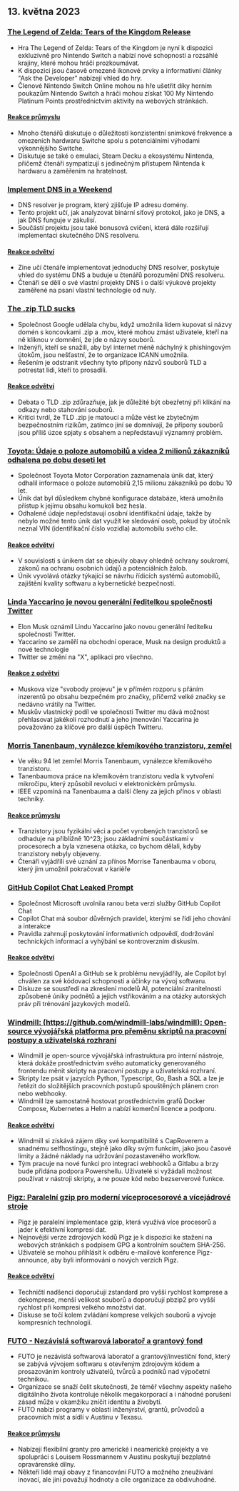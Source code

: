 

<CallToAction />

<Steps>

## 13. května 2023

### [The Legend of Zelda: Tears of the Kingdom Release](https://www.zelda.com/tears-of-the-kingdom/)

- Hra The Legend of Zelda: Tears of the Kingdom je nyní k dispozici exkluzivně pro Nintendo Switch a nabízí nové schopnosti a rozsáhlé krajiny, které mohou hráči prozkoumávat.
- K dispozici jsou časově omezené ikonové prvky a informativní články "Ask the Developer" nabízejí vhled do hry.
- Členové Nintendo Switch Online mohou na hře ušetřit díky herním poukazům Nintendo Switch a hráči mohou získat 100 My Nintendo Platinum Points prostřednictvím aktivity na webových stránkách.

#### [Reakce průmyslu](http://news.ycombinator.com/item?id=35912318)

- Mnoho čtenářů diskutuje o důležitosti konzistentní snímkové frekvence a omezeních hardwaru Switche spolu s potenciálními výhodami výkonnějšího Switche.
- Diskutuje se také o emulaci, Steam Decku a ekosystému Nintenda, přičemž čtenáři sympatizují s jedinečným přístupem Nintenda k hardwaru a zaměřením na hratelnost.

### [Implement DNS in a Weekend](https://implement-dns.wizardzines.com/)

- DNS resolver je program, který zjišťuje IP adresu domény.
- Tento projekt učí, jak analyzovat binární síťový protokol, jako je DNS, a jak DNS funguje v zákulisí.
- Součástí projektu jsou také bonusová cvičení, která dále rozšiřují implementaci skutečného DNS resolveru.

#### [Reakce odvětví](http://news.ycombinator.com/item?id=35916064)

- Zine učí čtenáře implementovat jednoduchý DNS resolver, poskytuje vhled do systému DNS a buduje u čtenářů porozumění DNS resolveru.
- Čtenáři se dělí o své vlastní projekty DNS i o další výukové projekty zaměřené na psaní vlastní technologie od nuly.

### [The .zip TLD sucks](https://financialstatement.zip/)

- Společnost Google udělala chybu, když umožnila lidem kupovat si názvy domén s koncovkami .zip a .mov, které mohou zmást uživatele, kteří na ně kliknou v domnění, že jde o názvy souborů.
- Inženýři, kteří se snažili, aby byl internet méně náchylný k phishingovým útokům, jsou nešťastní, že to organizace ICANN umožnila.
- Řešením je odstranit všechny tyto přípony názvů souborů TLD a potrestat lidi, kteří to prosadili.

#### [Reakce odvětví](http://news.ycombinator.com/item?id=35920336)

- Debata o TLD .zip zdůrazňuje, jak je důležité být obezřetný při klikání na odkazy nebo stahování souborů.
- Kritici tvrdí, že TLD .zip je matoucí a může vést ke zbytečným bezpečnostním rizikům, zatímco jiní se domnívají, že přípony souborů jsou příliš úzce spjaty s obsahem a nepředstavují významný problém.

### [Toyota: Údaje o poloze automobilů a videa 2 milionů zákazníků odhalena po dobu deseti let](https://www.bleepingcomputer.com/news/security/toyota-car-location-data-of-2-million-customers-exposed-for-ten-years/)

- Společnost Toyota Motor Corporation zaznamenala únik dat, který odhalil informace o poloze automobilů 2,15 milionu zákazníků po dobu 10 let.
- Únik dat byl důsledkem chybné konfigurace databáze, která umožnila přístup k jejímu obsahu komukoli bez hesla.
- Odhalené údaje nepředstavují osobní identifikační údaje, takže by nebylo možné tento únik dat využít ke sledování osob, pokud by útočník neznal VIN (identifikační číslo vozidla) automobilu svého cíle.

#### [Reakce odvětví](http://news.ycombinator.com/item?id=35919133)

- V souvislosti s únikem dat se objevily obavy ohledně ochrany soukromí, zákonů na ochranu osobních údajů a potenciálních žalob.
- Únik vyvolává otázky týkající se návrhu řídicích systémů automobilů, zajištění kvality softwaru a kybernetické bezpečnosti.

### [Linda Yaccarino je novou generální ředitelkou společnosti Twitter](https://twitter.com/elonmusk/status/1657050349608501249)

- Elon Musk oznámil Lindu Yaccarino jako novou generální ředitelku společnosti Twitter.
- Yaccarino se zaměří na obchodní operace, Musk na design produktů a nové technologie
- Twitter se změní na "X", aplikaci pro všechno.

#### [Reakce z odvětví](http://news.ycombinator.com/item?id=35917912)

- Muskova vize "svobody projevu" je v přímém rozporu s přáním inzerentů po obsahu bezpečném pro značky, přičemž velké značky se nedávno vrátily na Twitter.
- Muskův vlastnický podíl ve společnosti Twitter mu dává možnost přehlasovat jakékoli rozhodnutí a jeho jmenování Yaccarina je považováno za klíčové pro další úspěch Twitteru.

### [Morris Tanenbaum, vynálezce křemíkového tranzistoru, zemřel](https://spectrum.ieee.org/in-memoriam-may-2023)

- Ve věku 94 let zemřel Morris Tanenbaum, vynálezce křemíkového tranzistoru.
- Tanenbaumova práce na křemíkovém tranzistoru vedla k vytvoření mikročipu, který způsobil revoluci v elektronickém průmyslu.
- IEEE vzpomíná na Tanenbauma a další členy za jejich přínos v oblasti techniky.

#### [Reakce průmyslu](http://news.ycombinator.com/item?id=35920261)

- Tranzistory jsou fyzikální věci a počet vyrobených tranzistorů se odhaduje na přibližně 10^23; jsou základními součástkami v procesorech a byla vznesena otázka, co bychom dělali, kdyby tranzistory nebyly objeveny.
- Čtenáři vyjádřili své uznání za přínos Morrise Tanenbauma v oboru, který jim umožnil pokračovat v kariéře

### [GitHub Copilot Chat Leaked Prompt](https://twitter.com/marvinvonhagen/status/1657060506371346432)

- Společnost Microsoft uvolnila ranou beta verzi služby GitHub Copilot Chat
- Copilot Chat má soubor důvěrných pravidel, kterými se řídí jeho chování a interakce
- Pravidla zahrnují poskytování informativních odpovědí, dodržování technických informací a vyhýbání se kontroverzním diskusím.

#### [Reakce odvětví](http://news.ycombinator.com/item?id=35921375)

- Společnosti OpenAI a GitHub se k problému nevyjádřily, ale Copilot byl chválen za své kódovací schopnosti a účinky na vývoj softwaru.
- Diskuze se soustředí na zkreslení modelů AI, potenciální zranitelnosti způsobené úniky podnětů a jejich vstřikováním a na otázky autorských práv při trénování jazykových modelů.

### [Windmill: (https://github.com/windmill-labs/windmill): Open-source vývojářská platforma pro přeměnu skriptů na pracovní postupy a uživatelská rozhraní](https://github.com/windmill-labs/windmill)

- Windmill je open-source vývojářská infrastruktura pro interní nástroje, která dokáže prostřednictvím svého automaticky generovaného frontendu měnit skripty na pracovní postupy a uživatelská rozhraní.
- Skripty lze psát v jazycích Python, Typescript, Go, Bash a SQL a lze je řetězit do složitějších pracovních postupů spouštěných plánem cron nebo webhooky.
- Windmill lze samostatně hostovat prostřednictvím grafů Docker Compose, Kubernetes a Helm a nabízí komerční licence a podporu.

#### [Reakce odvětví](http://news.ycombinator.com/item?id=35920082)

- Windmill si získává zájem díky své kompatibilitě s CapRoverem a snadnému selfhostingu, stejně jako díky svým funkcím, jako jsou časové limity a žádné náklady na udržování pozastaveného workflow.
- Tým pracuje na nové funkci pro integraci webhooků a Gitlabu a brzy bude přidána podpora Powershellu. Uživatelé si vyžádali možnost používat v nástroji skripty, a ne pouze kód nebo bezserverové funkce.

### [Pigz: Paralelní gzip pro moderní víceprocesorové a vícejádrové stroje](https://zlib.net/pigz/)

- Pigz je paralelní implementace gzip, která využívá více procesorů a jader k efektivní kompresi dat.
- Nejnovější verze zdrojových kódů Pigz je k dispozici ke stažení na webových stránkách s podpisem GPG a kontrolním součtem SHA-256.
- Uživatelé se mohou přihlásit k odběru e-mailové konference Pigz-announce, aby byli informováni o nových verzích Pigz.

#### [Reakce odvětví](http://news.ycombinator.com/item?id=35914447)

- Techničtí nadšenci doporučují zstandard pro vyšší rychlost komprese a dekomprese, menší velikost souborů a doporučují pbzip2 pro vyšší rychlost při kompresi velkého množství dat.
- Diskuse se točí kolem zvládání komprese velkých souborů a vývoje kompresních technologií.

### [FUTO - Nezávislá softwarová laboratoř a grantový fond](https://futo.org/)

- FUTO je nezávislá softwarová laboratoř a grantový/investiční fond, který se zabývá vývojem softwaru s otevřeným zdrojovým kódem a prosazováním kontroly uživatelů, tvůrců a podniků nad výpočetní technikou.
- Organizace se snaží čelit skutečnosti, že téměř všechny aspekty našeho digitálního života kontroluje několik megakorporací a i náhodné porušení zásad může v okamžiku zničit identitu a živobytí.
- FUTO nabízí programy v oblasti inženýrství, grantů, průvodců a pracovních míst a sídlí v Austinu v Texasu.

#### [Reakce průmyslu](http://news.ycombinator.com/item?id=35911406)

- Nabízejí flexibilní granty pro americké i neamerické projekty a ve spolupráci s Louisem Rossmannem v Austinu poskytují bezplatné opravárenské dílny.
- Někteří lidé mají obavy z financování FUTO a možného zneužívání inovací, ale jiní považují hodnoty a cíle organizace za obdivuhodné.

</Steps>
